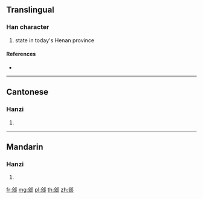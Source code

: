 {{character info/new}}
{{also|鄶}}
==Translingual==

===Han character===
{{Han char|rn=163|rad=邑|as=06|sn=9|four=|canj=OINL,XOINL}}

# state in today's Henan province

====References====
* {{Han ref|kx=1271.121|hdz=63768.100|uh=90D0|ud=37072}}

----

==Cantonese==

===Hanzi===
{{yue-hanzi|jyut=|y=kui2|tra=鄶}}

# {{defn|lang=yue|sort=邑06}}

----

==Mandarin==

===Hanzi===
{{cmn-hanzi|tra=鄶|pin=[[kuài]] ([[kuai4]])|wg=k'uai<sup>4</sup>}}

# {{defn|lang=cmn|sort=邑06}}

[[fr:郐]]
[[mg:郐]]
[[pl:郐]]
[[th:郐]]
[[zh:郐]]